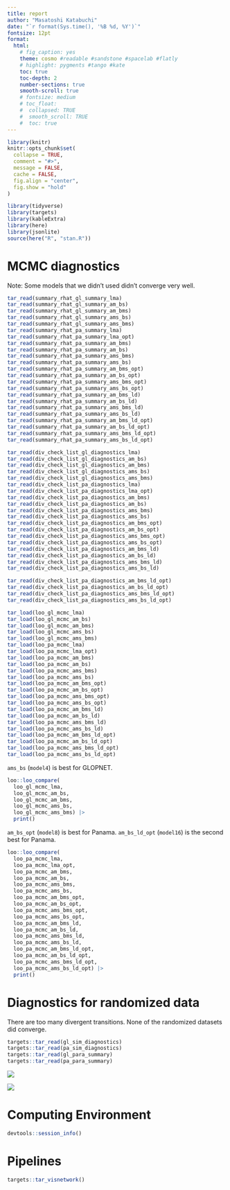 ```yaml
---
title: report
author: "Masatoshi Katabuchi"
date: "`r format(Sys.time(), '%B %d, %Y')`"
fontsize: 12pt
format:
  html:
    # fig_caption: yes
    theme: cosmo #readable #sandstone #spacelab #flatly
    # highlight: pygments #tango #kate
    toc: true
    toc-depth: 2
    number-sections: true
    smooth-scroll: true
    # fontsize: medium
    # toc_float:
    #  collapsed: TRUE
    #  smooth_scroll: TRUE
    #  toc: true
---
```


```r
library(knitr)
knitr::opts_chunk$set(
  collapse = TRUE,
  comment = "#>",
  message = FALSE,
  cache = FALSE,
  fig.align = "center",
  fig.show = "hold"
)
```

```r
library(tidyverse)
library(targets)
library(kableExtra)
library(here)
library(jsonlite)
source(here("R", "stan.R"))
```

# MCMC diagnostics

Note: Some models that we didn't used didn't converge very well.

```r
tar_read(summary_rhat_gl_summary_lma)
tar_read(summary_rhat_gl_summary_am_bs)
tar_read(summary_rhat_gl_summary_am_bms)
tar_read(summary_rhat_gl_summary_ams_bs)
tar_read(summary_rhat_gl_summary_ams_bms)
tar_read(summary_rhat_pa_summary_lma)
tar_read(summary_rhat_pa_summary_lma_opt)
tar_read(summary_rhat_pa_summary_am_bms)
tar_read(summary_rhat_pa_summary_am_bs)
tar_read(summary_rhat_pa_summary_ams_bms)
tar_read(summary_rhat_pa_summary_ams_bs)
tar_read(summary_rhat_pa_summary_am_bms_opt)
tar_read(summary_rhat_pa_summary_am_bs_opt)
tar_read(summary_rhat_pa_summary_ams_bms_opt)
tar_read(summary_rhat_pa_summary_ams_bs_opt)
tar_read(summary_rhat_pa_summary_am_bms_ld)
tar_read(summary_rhat_pa_summary_am_bs_ld)
tar_read(summary_rhat_pa_summary_ams_bms_ld)
tar_read(summary_rhat_pa_summary_ams_bs_ld)
tar_read(summary_rhat_pa_summary_am_bms_ld_opt)
tar_read(summary_rhat_pa_summary_am_bs_ld_opt)
tar_read(summary_rhat_pa_summary_ams_bms_ld_opt)
tar_read(summary_rhat_pa_summary_ams_bs_ld_opt)
```

```r
tar_read(div_check_list_gl_diagnostics_lma)
tar_read(div_check_list_gl_diagnostics_am_bs)
tar_read(div_check_list_gl_diagnostics_am_bms)
tar_read(div_check_list_gl_diagnostics_ams_bs)
tar_read(div_check_list_gl_diagnostics_ams_bms)
tar_read(div_check_list_pa_diagnostics_lma)
tar_read(div_check_list_pa_diagnostics_lma_opt)
tar_read(div_check_list_pa_diagnostics_am_bms)
tar_read(div_check_list_pa_diagnostics_am_bs)
tar_read(div_check_list_pa_diagnostics_ams_bms)
tar_read(div_check_list_pa_diagnostics_ams_bs)
tar_read(div_check_list_pa_diagnostics_am_bms_opt)
tar_read(div_check_list_pa_diagnostics_am_bs_opt)
tar_read(div_check_list_pa_diagnostics_ams_bms_opt)
tar_read(div_check_list_pa_diagnostics_ams_bs_opt)
tar_read(div_check_list_pa_diagnostics_am_bms_ld)
tar_read(div_check_list_pa_diagnostics_am_bs_ld)
tar_read(div_check_list_pa_diagnostics_ams_bms_ld)
tar_read(div_check_list_pa_diagnostics_ams_bs_ld)

tar_read(div_check_list_pa_diagnostics_am_bms_ld_opt)
tar_read(div_check_list_pa_diagnostics_am_bs_ld_opt)
tar_read(div_check_list_pa_diagnostics_ams_bms_ld_opt)
tar_read(div_check_list_pa_diagnostics_ams_bs_ld_opt)
```

```r
tar_load(loo_gl_mcmc_lma)
tar_load(loo_gl_mcmc_am_bs)
tar_load(loo_gl_mcmc_am_bms)
tar_load(loo_gl_mcmc_ams_bs)
tar_load(loo_gl_mcmc_ams_bms)
tar_load(loo_pa_mcmc_lma)
tar_load(loo_pa_mcmc_lma_opt)
tar_load(loo_pa_mcmc_am_bms)
tar_load(loo_pa_mcmc_am_bs)
tar_load(loo_pa_mcmc_ams_bms)
tar_load(loo_pa_mcmc_ams_bs)
tar_load(loo_pa_mcmc_am_bms_opt)
tar_load(loo_pa_mcmc_am_bs_opt)
tar_load(loo_pa_mcmc_ams_bms_opt)
tar_load(loo_pa_mcmc_ams_bs_opt)
tar_load(loo_pa_mcmc_am_bms_ld)
tar_load(loo_pa_mcmc_am_bs_ld)
tar_load(loo_pa_mcmc_ams_bms_ld)
tar_load(loo_pa_mcmc_ams_bs_ld)
tar_load(loo_pa_mcmc_am_bms_ld_opt)
tar_load(loo_pa_mcmc_am_bs_ld_opt)
tar_load(loo_pa_mcmc_ams_bms_ld_opt)
tar_load(loo_pa_mcmc_ams_bs_ld_opt)
```

`ams_bs` (`model4`) is best for GLOPNET.

```r
loo::loo_compare(
  loo_gl_mcmc_lma,
  loo_gl_mcmc_am_bs,
  loo_gl_mcmc_am_bms,
  loo_gl_mcmc_ams_bs,
  loo_gl_mcmc_ams_bms) |>
  print()
```

`am_bs_opt` (`model8`) is best for Panama.
`am_bs_ld_opt` (`model16`) is the second best for Panama.

```r
loo::loo_compare(
  loo_pa_mcmc_lma,
  loo_pa_mcmc_lma_opt,
  loo_pa_mcmc_am_bms,
  loo_pa_mcmc_am_bs,
  loo_pa_mcmc_ams_bms,
  loo_pa_mcmc_ams_bs,
  loo_pa_mcmc_am_bms_opt,
  loo_pa_mcmc_am_bs_opt,
  loo_pa_mcmc_ams_bms_opt,
  loo_pa_mcmc_ams_bs_opt,
  loo_pa_mcmc_am_bms_ld,
  loo_pa_mcmc_am_bs_ld,
  loo_pa_mcmc_ams_bms_ld,
  loo_pa_mcmc_ams_bs_ld,
  loo_pa_mcmc_am_bms_ld_opt,
  loo_pa_mcmc_am_bs_ld_opt,
  loo_pa_mcmc_ams_bms_ld_opt,
  loo_pa_mcmc_ams_bs_ld_opt) |>
  print()
```


# Diagnostics for randomized data

There are too many divergent transitions.
None of the randomized datasets did converge.

```r
targets::tar_read(gl_sim_diagnostics)
targets::tar_read(pa_sim_diagnostics)
targets::tar_read(gl_para_summary)
targets::tar_read(pa_para_summary)
```


![](figs/coef_sim_gl.png)

![](figs/coef_sim_pa.png)


# Computing Environment

```r
devtools::session_info()
```


# Pipelines

```r
targets::tar_visnetwork()
```
